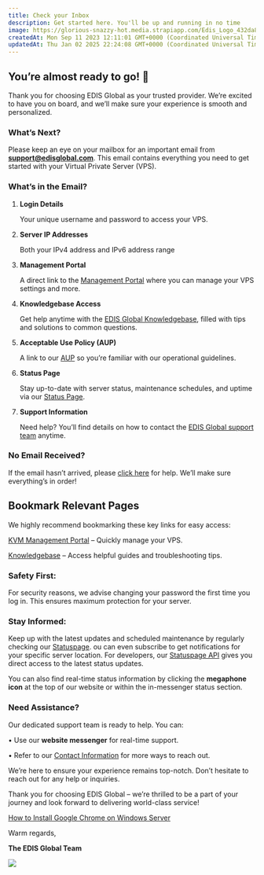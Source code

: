 ```yaml
---
title: Check your Inbox
description: Get started here. You'll be up and running in no time
image: https://glorious-snazzy-hot.media.strapiapp.com/Edis_Logo_432da83b15.jpg
createdAt: Mon Sep 11 2023 12:11:01 GMT+0000 (Coordinated Universal Time)
updatedAt: Thu Jan 02 2025 22:24:08 GMT+0000 (Coordinated Universal Time)
---
```


## You’re almost ready to go! 🚀

Thank you for choosing EDIS Global as your trusted provider. We’re excited to have you on board, and we’ll make sure your experience is smooth and personalized.

### What’s Next?

Please keep an eye on your mailbox for an important email from **support@edisglobal.com**. This email contains everything you need to get started with your Virtual Private Server (VPS).

### What’s in the Email?

1. **Login Details**

   Your unique username and password to access your VPS.

2. **Server IP Addresses**

   Both your IPv4 address and IPv6 address range

3. **Management Portal**

   A direct link to the <a href="https://manage.edisglobal.com/clientarea.php" target="_blank">Management Portal</a> where you can manage your VPS settings and more.

4. **Knowledgebase Access**

   Get help anytime with the <a href="https://docs.edisglobal.com" target="_blank">EDIS Global Knowledgebase</a>, filled with tips and solutions to common questions.

5. **Acceptable Use Policy (AUP)**

   A link to our <a href="https://docs.edisglobal.com/acceptable-use-policy" target="_blank">AUP</a> so you’re familiar with our operational guidelines.

6. **Status Page**

   Stay up-to-date with server status, maintenance schedules, and uptime via our <a href="https://status.edis.global" target="_blank">Status Page</a>.

7. **Support Information**

   Need help? You’ll find details on how to contact the <a href="https://www.edisglobal.com/contact" target="_blank">EDIS Global support team</a> anytime.

### **No Email Received?**

If the email hasn’t arrived, please [click here](https://docs.edisglobal.com/email-with-password-not-received-solution) for help. We’ll make sure everything’s in order!

## **Bookmark Relevant Pages**

We highly recommend bookmarking these key links for easy access:

[KVM Management Portal](https://manage.edisglobal.com/clientarea.php) – Quickly manage your VPS.

[Knowledgebase](https://docs.edisglobal.com) – Access helpful guides and troubleshooting tips.

### **Safety First:**

For security reasons, we advise changing your password the first time you log in. This ensures maximum protection for your server.

### **Stay Informed:**

Keep up with the latest updates and scheduled maintenance by regularly checking our <a href="https://status.edis.global" target="_blank">Statuspage</a>. ou can even subscribe to get notifications for your specific server location. For developers, our <a href="https://status.edis.global/api" target="_blank">Statuspage API</a> gives you direct access to the latest status updates.

You can also find real-time status information by clicking the **megaphone icon** at the top of our website or within the in-messenger status section.

### **Need Assistance?**

Our dedicated support team is ready to help. You can:

• Use our **website messenger** for real-time support.

• Refer to our [Contact Information](https://www.edisglobal.com/contact) for more ways to reach out.

We’re here to ensure your experience remains top-notch. Don’t hesitate to reach out for any help or inquiries.

Thank you for choosing EDIS Global – we’re thrilled to be a part of your journey and look forward to delivering world-class service!

[How to Install Google Chrome on Windows Server](../advanced-setup-guides/how-to-install-google-chrome-on-windows-server)

Warm regards,

**The EDIS Global Team**

![](/assets/m9tdma29_95LwshskbP0D_edis-vps-world-coverage-map-2710613844.jpg)
